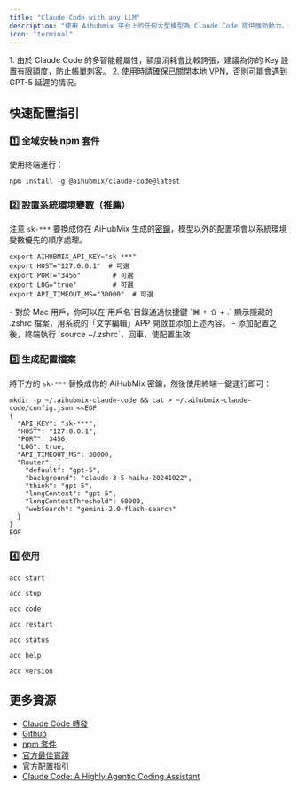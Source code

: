 ```yaml
---
title: "Claude Code with any LLM"
description: "使用 Aihubmix 平台上的任何大型模型為 Claude Code 提供強勁動力，徹底告別連接不穩定和額度難買的煩惱。Aihubmix 的轉發服務基於官方管道，合規安全，無需擔心帳號風險或隱性限制。"
icon: "terminal"
---
```


<Warning>
  1. 由於 Claude Code 的多智能體屬性，額度消耗會比較誇張，建議為你的 Key 設置有限額度，防止帳單刺客。
  2. 使用時請確保已關閉本地 VPN，否則可能會遇到 GPT-5 延遲的情況。
</Warning>

## 快速配置指引

### 1️⃣ 全域安裝 npm 套件

使用終端運行：

```shell
npm install -g @aihubmix/claude-code@latest
```

### 2️⃣ 設置系統環境變數（推薦）

注意 `sk-***` 要換成你在 AiHubMix 生成的[密鑰](https://aihubmix.com/token)，模型以外的配置項會以系統環境變數優先的順序處理。

```
export AIHUBMIX_API_KEY="sk-***"
export HOST="127.0.0.1"  # 可選
export PORT="3456"        # 可選
export LOG="true"         # 可選
export API_TIMEOUT_MS="30000"  # 可選
```

<Tip>
  - 對於 Mac 用戶，你可以在`用戶名`目錄通過快捷鍵 `⌘ + ⇧ + .` 顯示隱藏的 .zshrc 檔案，用系統的「文字編輯」APP 開啟並添加上述內容。
  - 添加配置之後，終端執行 `source ~/.zshrc`，回車，使配置生效
</Tip>

### 3️⃣ 生成配置檔案

將下方的 `sk-***` 替換成你的 AiHubMix 密鑰，然後使用終端一鍵運行即可：

```shell
mkdir -p ~/.aihubmix-claude-code && cat > ~/.aihubmix-claude-code/config.json <<EOF
{
  "API_KEY": "sk-***",
  "HOST": "127.0.0.1",
  "PORT": 3456,
  "LOG": true,
  "API_TIMEOUT_MS": 30000,
  "Router": {
    "default": "gpt-5",
    "background": "claude-3-5-haiku-20241022",
    "think": "gpt-5",
    "longContext": "gpt-5",
    "longContextThreshold": 60000,
    "webSearch": "gemini-2.0-flash-search"
  }
}
EOF
```

### 4️⃣ 使用

<CodeGroup>

```shell 啟動服務
acc start
```


```shell 停止服務
acc stop
```


```shell 運行 CC
acc code
```


```shell 重啟服務（修改配置需要用的）
acc restart
```


```shell 狀態檢測
acc status
```


```shell 顯示幫助
acc help
```


```shell 查看版本
acc version
```

</CodeGroup>

## 更多資源

- [Claude Code 轉發](/ch-Hant/api/Claude-Code)
- [Github](https://github.com/inferera/aihubmix/blob/main/packages/claude-code/README.md)
- [npm 套件](https://www.npmjs.com/package/@aihubmix/claude-code)
- [官方最佳實踐](https://www.anthropic.com/engineering/claude-code-best-practices)
- [官方配置指引](https://docs.anthropic.com/en/docs/claude-code/settings#settings-files)
- [Claude Code: A Highly Agentic Coding Assistant](https://www.deeplearning.ai/short-courses/claude-code-a-highly-agentic-coding-assistant/)